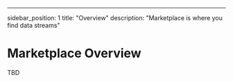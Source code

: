 ---
sidebar_position: 1
title: "Overview"
description: "Marketplace is where you find data streams"

# Marketplace Overview

TBD


